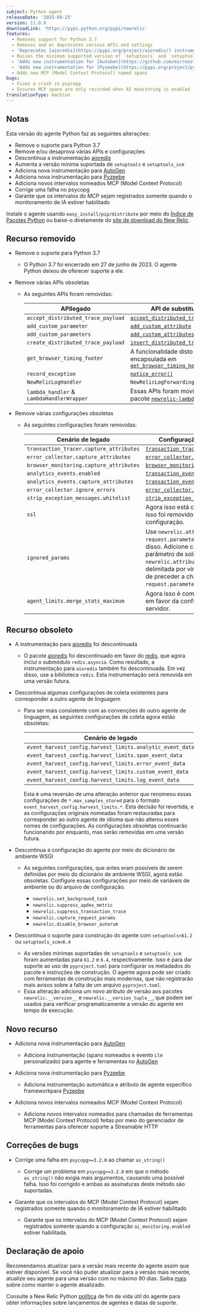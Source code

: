 ```yaml
---
subject: Python agent
releaseDate: '2025-09-25'
version: 11.0.0
downloadLink: 'https://pypi.python.org/pypi/newrelic'
features:
  - Removes support for Python 3.7
  - Removes and or deprecates various APIs and settings
  - 'Deprecates [aioredis](https://pypi.org/project/aioredis/) instrumentation'
  - Raises the minimum supported version of `setuptools` and `setuptools_scm`
  - 'Adds new instrumentation for [AutoGen](https://github.com/microsoft/autogen)'
  - 'Adds new instrumentation for [Pyzeebe](https://pypi.org/project/pyzeebe/)'
  - Adds new MCP (Model Context Protocol) named spans
bugs:
  - Fixes a crash in psycopg
  - Ensures MCP spans are only recorded when AI monitoring is enabled
translationType: machine
---
```


## Notas

Esta versão do agente Python faz as seguintes alterações:

* Remove o suporte para Python 3.7
* Remove e/ou desaprova várias APIs e configurações
* Descontinua a instrumentação [aioredis](https://pypi.org/project/aioredis/)
* Aumenta a versão mínima suportada de `setuptools` e `setuptools_scm`
* Adiciona nova instrumentação para [AutoGen](https://github.com/microsoft/autogen)
* Adiciona nova instrumentação para [Pyzeebe](https://pypi.org/project/pyzeebe/)
* Adiciona novos intervalos nomeados MCP (Model Context Protocol)
* Corrige uma falha no psycopg
* Garante que os intervalos do MCP sejam registrados somente quando o monitoramento de IA estiver habilitado

Instale o agente usando `easy_install/pip/distribute` por meio do [Índice de Pacotes Python](https://pypi.python.org/pypi/newrelic) ou baixe-o diretamente do [site de download do New Relic](https://download.newrelic.com/python_agent/release).

## Recurso removido

* Remove o suporte para Python 3.7

  * O Python 3.7 foi encerrado em 27 de junho de 2023. O agente Python deixou de oferecer suporte a ele.

* Remove várias APIs obsoletas

  * As seguintes APIs foram removidas:

    | APIlegado                                     | API de substituição                                                                                                                                                                  |
    | --------------------------------------------- | ------------------------------------------------------------------------------------------------------------------------------------------------------------------------------------ |
    | `accept_distributed_trace_payload`            | [`accept_distributed_trace_headers`](/docs/agents/python-agent/python-agent-api/acceptdistributedtraceheaders-python-agent-api)                                                      |
    | `add_custom_parameter`                        | [`add_custom_attribute`](/docs/apm/agents/python-agent/python-agent-api/addcustomattribute-python-agent-api)                                                                         |
    | `add_custom_parameters`                       | [`add_custom_attributes`](/docs/apm/agents/python-agent/python-agent-api/addcustomattributes-python-agent-api)                                                                       |
    | `create_distributed_trace_payload`            | [`insert_distributed_trace_headers`](/docs/apm/agents/python-agent/python-agent-api/insertdistributedtraceheaders-python-agent-api)                                                  |
    | `get_browser_timing_footer`                   | A funcionalidade disto foi encapsulada em [`get_browser_timing_header()`](/docs/apm/agents/python-agent/python-agent-api/getbrowsertimingheader-python-agent-api)                    |
    | `record_exception`                            | [`notice_error()`](/docs/agents/python-agent/python-agent-api/notice_error)                                                                                                          |
    | `NewRelicLogHandler`                          | `NewRelicLogForwardingHandler`                                                                                                                                                       |
    | `lambda_handler` &amp; `LambdaHandlerWrapper` | Essas APIs foram movidas para o pacote [`newrelic-lambda`](/docs/serverless-function-monitoring/aws-lambda-monitoring/instrument-lambda-function/sdk-based-instrumentation/#python). |

* Remove várias configurações obsoletas

  * As seguintes configurações foram removidas:

    | Cenário de legado                       | Configuração de substituição                                                                                                                                                                                                                            |
    | --------------------------------------- | ------------------------------------------------------------------------------------------------------------------------------------------------------------------------------------------------------------------------------------------------------- |
    | `transaction_tracer.capture_attributes` | [`transaction_tracer.attributes.enabled`](/docs/apm/agents/python-agent/configuration/python-agent-configuration#cfg-tt-attributes-enabled)                                                                                                             |
    | `error_collector.capture_attributes`    | [`error_collector.attributes.enabled`](/docs/apm/agents/python-agent/configuration/python-agent-configuration#cfg-error-attributes-enabled)                                                                                                             |
    | `browser_monitoring.capture_attributes` | [`browser_monitoring.attributes.enabled`](/docs/apm/agents/python-agent/configuration/python-agent-configuration#cfg-browser-attributes-enabled)                                                                                                        |
    | `analytics_events.enabled`              | [`transaction_events.enabled`](/docs/apm/agents/python-agent/configuration/python-agent-configuration#transaction-events-enabled)                                                                                                                       |
    | `analytics_events.capture_attributes`   | [`transaction_events.attributes.enabled`](/docs/apm/agents/python-agent/configuration/python-agent-configuration#cfg-events-attributes-enabled)                                                                                                         |
    | `error_collector.ignore_errors`         | [`error_collector.ignore_classes`](/docs/apm/agents/python-agent/configuration/python-agent-configuration#error-ignore)                                                                                                                                 |
    | `strip_exception_messages.whitelist`    | [`strip_exception_messages.allowlist`](/docs/apm/agents/python-agent/configuration/python-agent-configuration#strip_exception_messages_allowlist)                                                                                                       |
    | `ssl`                                   | Agora isso está codificado em `true`, por isso foi removido como uma opção de configuração.                                                                                                                                                             |
    | `ignored_params`                        | Use `newrelic.attributes.exclude = request.parameters.{name}` em vez disso. Adicione cada chave de parâmetro de solicitação à lista `newrelic.attributes.exclude`, delimitada por vírgulas. Certifique-se de preceder a chave com `request.parameters`. |
    | `agent_limits.merge_stats_maximum`      | Agora isso é completamente ignorado em favor da configuração do lado do servidor.                                                                                                                                                                       |

## Recurso obsoleto

* A instrumentação para [aioredis](https://pypi.org/project/aioredis/) foi descontinuada

  * O pacote [aioredis](https://pypi.org/project/aioredis/) foi descontinuado em favor do [redis](https://pypi.org/project/redis/), que agora inclui o submódulo `redis.asyncio`. Como resultado, a instrumentação para `aioredis` também foi descontinuada. Em vez disso, use a biblioteca `redis`. Esta instrumentação será removida em uma versão futura.

* Descontinua algumas configurações de coleta existentes para corresponder a outro agente de linguagem

  * Para ser mais consistente com as convenções do outro agente de linguagem, as seguintes configurações de coleta agora estão obsoletas:

    | Cenário de legado                                         | Configuração de substituição                                                                                                                                                    |
    | --------------------------------------------------------- | ------------------------------------------------------------------------------------------------------------------------------------------------------------------------------- |
    | `event_harvest_config.harvest_limits.analytic_event_data` | [`transaction_events.max_samples_stored`](/docs/apm/agents/python-agent/configuration/python-agent-configuration#transaction-events-max-samples-stored)                         |
    | `event_harvest_config.harvest_limits.span_event_data`     | [`span_events.max_samples_stored`](/docs/apm/agents/python-agent/configuration/python-agent-configuration#cfg-tt-max-samples-stored)                                            |
    | `event_harvest_config.harvest_limits.error_event_data`    | [`error_collector.max_event_samples_stored`](/docs/apm/agents/python-agent/configuration/python-agent-configuration#error-max-event-samples-stored)                             |
    | `event_harvest_config.harvest_limits.custom_event_data`   | [`custom_insights_events.max_samples_stored`](/docs/apm/agents/python-agent/configuration/python-agent-configuration#custom-insights-events-max-samples-stored)                 |
    | `event_harvest_config.harvest_limits.log_event_data`      | [`application_logging.forwarding.max_samples_stored`](/docs/apm/agents/python-agent/configuration/python-agent-configuration#application-logging-forwarding-max-samples-stored) |

    Esta é uma reversão de uma alteração anterior que renomeou essas configurações de `*.max_samples_stored` para o formato `event_harvest_config.harvest_limits.*`. Esta decisão foi revertida, e as configurações originais nomeadas foram restauradas para corresponder ao outro agente de idioma que não alterou esses nomes de configurações. As configurações obsoletas continuarão funcionando por enquanto, mas serão removidas em uma versão futura.

* Descontinua a configuração do agente por meio do dicionário de ambiente WSGI

  * As seguintes configurações, que antes eram possíveis de serem definidas por meio do dicionário de ambiente WSGI, agora estão obsoletas. Configure essas configurações por meio de variáveis de ambiente ou do arquivo de configuração.

    * `newrelic.set_background_task`
    * `newrelic.suppress_apdex_metric`
    * `newrelic.suppress_transaction_trace`
    * `newrelic.capture_request_params`
    * `newrelic.disable_browser_autorum`

* Descontinua o suporte para construção do agente com `setuptools<61.2` ou `setuptools_scm<6.4`

  * As versões mínimas suportadas de `setuptools` e `setuptools_scm` foram aumentadas para `61.2` e `6.4`, respectivamente. Isso é para dar suporte ao uso de `pyproject.toml` para configurar os metadados do pacote e instruções de construção. O agente agora pode ser criado com ferramentas de construção mais modernas, que não registrarão mais avisos sobre a falta de um arquivo `pyproject.toml`.
  * Essa alteração adiciona um novo atributo de versão aos pacotes `newrelic.__version__` e `newrelic.__version_tuple__`, que podem ser usados para verificar programaticamente a versão do agente em tempo de execução.

## Novo recurso

* Adiciona nova instrumentação para [AutoGen](https://github.com/microsoft/autogen)

  * Adiciona instrumentação (spans nomeados e evento `Llm` personalizado) para agente e ferramentas no [AutoGen](https://github.com/microsoft/autogen)

* Adiciona nova instrumentação para [Pyzeebe](https://pypi.org/project/pyzeebe/)

  * Adiciona instrumentação automática e atributo de agente específico frameworkpara [Pyzeebe](https://pypi.org/project/pyzeebe/)

* Adiciona novos intervalos nomeados MCP (Model Context Protocol)

  * Adiciona novos intervalos nomeados para chamadas de ferramentas MCP (Model Context Protocol) feitas por meio do gerenciador de ferramentas para oferecer suporte a Streamable HTTP

## Correções de bugs

* Corrige uma falha em `psycopg>=3.2.0` ao chamar `as_string()`

  * Corrige um problema em `psycopg>=3.2.0` em que o método `as_string()` não exigia mais argumentos, causando uma possível falha. Isso foi corrigido e ambas as assinaturas deste método são suportadas.

* Garante que os intervalos do MCP (Model Context Protocol) sejam registrados somente quando o monitoramento de IA estiver habilitado

  * Garante que os intervalos do MCP (Model Context Protocol) sejam registrados somente quando a configuração `ai_monitoring.enabled` estiver habilitada.

## Declaração de apoio

Recomendamos atualizar para a versão mais recente do agente assim que estiver disponível. Se você não puder atualizar para a versão mais recente, atualize seu agente para uma versão com no máximo 90 dias. Saiba [mais](/docs/new-relic-solutions/new-relic-one/install-configure/update-new-relic-agent/) sobre como manter o agente atualizado.

Consulte a New Relic Python [política](/docs/apm/agents/python-agent/getting-started/python-agent-eol-policy/) de fim de vida útil do agente para obter informações sobre lançamentos de agentes e datas de suporte.